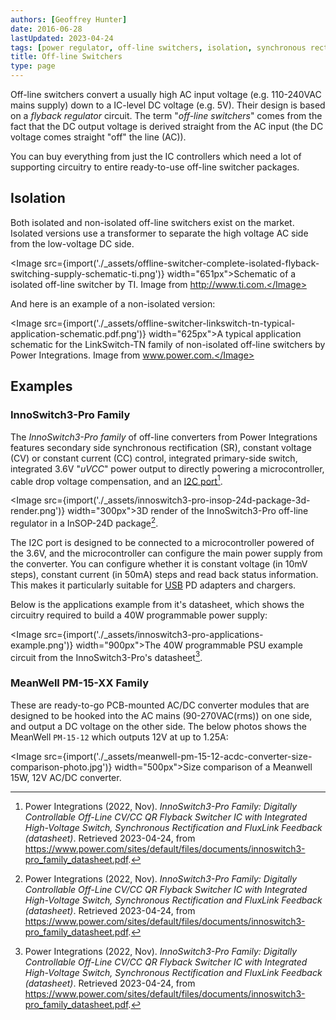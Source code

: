 ```yaml
---
authors: [Geoffrey Hunter]
date: 2016-06-28
lastUpdated: 2023-04-24
tags: [power regulator, off-line switchers, isolation, synchronous rectification, SR, Power Integrations, PSU, 240VAC]
title: Off-line Switchers
type: page
---
```


Off-line switchers convert a usually high AC input voltage (e.g. 110-240VAC mains supply) down to a IC-level DC voltage (e.g. 5V). Their design is based on a _flyback regulator_ circuit. The term "_off-line switchers_" comes from the fact that the DC output voltage is derived straight from the AC input (the DC voltage comes straight "off" the line (AC)).

You can buy everything from just the IC controllers which need a lot of supporting circuitry to entire ready-to-use off-line switcher packages.

## Isolation

Both isolated and non-isolated off-line switchers exist on the market. Isolated versions use a transformer to separate the high voltage AC side from the low-voltage DC side.

<Image src={import('./_assets/offline-switcher-complete-isolated-flyback-switching-supply-schematic-ti.png')} width="651px">Schematic of a isolated off-line switcher by TI. Image from http://www.ti.com.</Image>

And here is an example of a non-isolated version:

<Image src={import('./_assets/offline-switcher-linkswitch-tn-typical-application-schematic.pdf.png')} width="625px">A typical application schematic for the LinkSwitch-TN family of non-isolated off-line switchers by Power Integrations. Image from www.power.com.</Image>

## Examples

### InnoSwitch3-Pro Family

The _InnoSwitch3-Pro family_ of off-line converters from Power Integrations features secondary side synchronous rectification (SR), constant voltage (CV) or constant current (CC) control, integrated primary-side switch, integrated 3.6V "$uVCC$" power output to directly powering a microcontroller, cable drop voltage compensation, and an [I2C port](/electronics/communication-protocols/i2c-communication-protocol/)[^bib-innoswitchpro-3-ds].

<Image src={import('./_assets/innoswitch3-pro-insop-24d-package-3d-render.png')} width="300px">3D render of the InnoSwitch3-Pro off-line regulator in a InSOP-24D package[^bib-innoswitchpro-3-ds].</Image>

The I2C port is designed to be connected to a microcontroller powered of the 3.6V, and the microcontroller can configure the main power supply from the converter. You can configure whether it is constant voltage (in 10mV steps), constant current (in 50mA) steps and read back status information. This makes it particularly suitable for [USB](/electronics/communication-protocols/usb-protocol/) PD adapters and chargers.

Below is the applications example from it's datasheet, which shows the circuitry required to build a 40W programmable power supply:

<Image src={import('./_assets/innoswitch3-pro-applications-example.png')} width="900px">The 40W programmable PSU example circuit from the InnoSwitch3-Pro's datasheet[^bib-innoswitchpro-3-ds].</Image>

### MeanWell PM-15-XX Family

These are ready-to-go PCB-mounted AC/DC converter modules that are designed to be hooked into the AC mains (90-270VAC(rms)) on one side, and output a DC voltage on the other side. The below photos shows the MeanWell `PM-15-12` which outputs 12V at up to 1.25A:

<Image src={import('./_assets/meanwell-pm-15-12-acdc-converter-size-comparison-photo.jpg')} width="500px">Size comparison of a Meanwell 15W, 12V AC/DC converter.</Image>

[^bib-innoswitchpro-3-ds]: Power Integrations (2022, Nov). _InnoSwitch3-Pro Family: Digitally Controllable Off-Line CV/CC QR Flyback Switcher IC with Integrated High-Voltage Switch, Synchronous Rectification and FluxLink Feedback (datasheet)_. Retrieved 2023-04-24, from https://www.power.com/sites/default/files/documents/innoswitch3-pro_family_datasheet.pdf.
